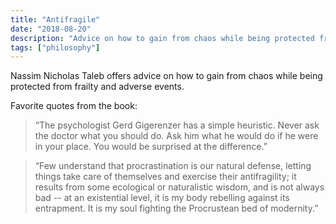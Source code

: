```yaml
---
title: "Antifragile"
date: "2018-08-20"
description: "Advice on how to gain from chaos while being protected from frailty and adverse events."
tags: ["philosophy"]
---
```


Nassim Nicholas Taleb offers advice on how to gain from chaos while being protected from frailty and adverse events.

Favorite quotes from the book:

> “The psychologist Gerd Gigerenzer has a simple heuristic. Never ask the doctor what you should do. Ask him what he would do if he were in your place. You would be surprised at the difference.”

> “Few understand that procrastination is our natural defense, letting things take care of themselves and exercise their antifragility; it results from some ecological or naturalistic wisdom, and is not always bad -- at an existential level, it is my body rebelling against its entrapment. It is my soul fighting the Procrustean bed of modernity.”
